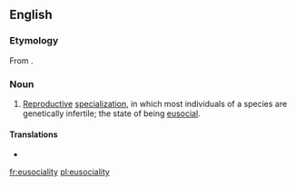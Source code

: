 ==English==

===Etymology===
From {{suffix|eusocial|ity|lang=en}}.

===Noun===
{{en-noun|-}}
{{wikipedia}}

# {{lb|en|biology}} [[reproductive|Reproductive]] [[specialization]], in which most individuals of a species are genetically infertile; the state of being [[eusocial]].

====Translations====
{{trans-top|state of being eusocial}}
* {{t+|fr|eusocialité|f}}
{{trans-mid}}
{{trans-bottom}}

[[fr:eusociality]]
[[pl:eusociality]]